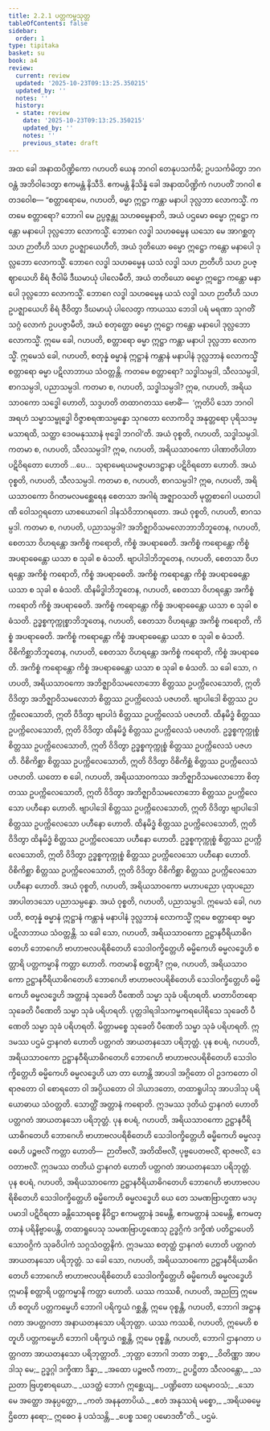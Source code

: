 ```yaml
---
title: 2.2.1 ပတ္တကမ္မသုတ္တ
tableOfContents: false
sidebar:
  order: 1
type: tipitaka
basket: su
book: a4
review:
  current: review
  updated: '2025-10-23T09:13:25.350215'
  updated_by: ''
  notes: ''
  history:
  - state: review
    date: '2025-10-23T09:13:25.350215'
    updated_by: ''
    notes: ''
    previous_state: draft
---
```



<ReviewStatus review={frontmatter.review} showDetails={true} />

<HypothesisAnnotation frontmatter={frontmatter} />

<DynamicBreadcrumb />

<Division number="61" book="a4" e="ch" v="15" p="376">

<Paragraph number="439" book="a4">
အထ ခေါ အနာထပိဏ္ဍိကော ဂဟပတိ ယေန ဘဂဝါ တေနုပသင်္ကမိ; ဥပသင်္ကမိတွာ ဘဂဝန္တံ အဘိဝါဒေတွာ ဧကမန္တံ နိသီဒိ. ဧကမန္တံ နိသိန္နံ ခေါ အနာထပိဏ္ဍိကံ ဂဟပတိံ ဘဂဝါ ဧတဒဝေါစ—
</Paragraph>

<Paragraph number="440" book="a4">
“စတ္တာရောမေ, ဂဟပတိ, ဓမ္မာ ဣဋ္ဌာ ကန္တာ မနာပါ ဒုလ္လဘာ လောကသ္မိံ. ကတမေ စတ္တာရော? ဘောဂါ မေ ဥပ္ပဇ္ဇန္တု သဟဓမ္မေနာတိ, အယံ ပဌမော ဓမ္မော ဣဋ္ဌော ကန္တော မနာပေါ ဒုလ္လဘော လောကသ္မိံ.
</Paragraph>

<Paragraph number="441" book="a4">
ဘောဂေ လဒ္ဓါ သဟဓမ္မေန ယသော မေ အာဂစ္ဆတု သဟ ဉာတီဟိ သဟ ဥပဇ္ဈာယေဟီတိ, အယံ ဒုတိယော ဓမ္မော ဣဋ္ဌော ကန္တော မနာပေါ ဒုလ္လဘော လောကသ္မိံ.
</Paragraph>

<Paragraph number="442" book="a4">
ဘောဂေ လဒ္ဓါ သဟဓမ္မေန ယသံ လဒ္ဓါ သဟ ဉာတီဟိ သဟ ဥပဇ္ဈာယေဟိ စိရံ ဇီဝါမိ ဒီဃမာယုံ ပါလေမီတိ, အယံ တတိယော ဓမ္မော ဣဋ္ဌော ကန္တော မနာပေါ ဒုလ္လဘော လောကသ္မိံ.
</Paragraph>

<Paragraph number="443" book="a4">
ဘောဂေ လဒ္ဓါ သဟဓမ္မေန ယသံ လဒ္ဓါ သဟ ဉာတီဟိ သဟ ဥပဇ္ဈာယေဟိ စိရံ ဇီဝိတွာ ဒီဃမာယုံ ပါလေတွာ ကာယဿ ဘေဒါ ပရံ မရဏာ သုဂတိံ သဂ္ဂံ လောကံ ဥပပဇ္ဇာမီတိ, အယံ စတုတ္ထော ဓမ္မော ဣဋ္ဌော ကန္တော မနာပေါ ဒုလ္လဘော လောကသ္မိံ. ဣမေ ခေါ, ဂဟပတိ, စတ္တာရော ဓမ္မာ ဣဋ္ဌာ ကန္တာ မနာပါ ဒုလ္လဘာ လောကသ္မိံ.
</Paragraph>

<Paragraph number="444" book="a4">
ဣမေသံ ခေါ, ဂဟပတိ, စတုန္နံ ဓမ္မာနံ ဣဋ္ဌာနံ ကန္တာနံ မနာပါနံ ဒုလ္လဘာနံ လောကသ္မိံ စတ္တာရော ဓမ္မာ ပဋိလာဘာယ သံဝတ္တန္တိ. ကတမေ စတ္တာရော? သဒ္ဓါသမ္ပဒါ, သီလသမ္ပဒါ, စာဂသမ္ပဒါ, ပညာသမ္ပဒါ.
</Paragraph>

<Paragraph number="445" book="a4">
ကတမာ စ, ဂဟပတိ, သဒ္ဓါသမ္ပဒါ? ဣဓ, ဂဟပတိ, အရိယသာဝကော သဒ္ဓေါ ဟောတိ, သဒ္ဒဟတိ တထာဂတဿ ဗောဓိံ—  ‘ဣတိပိ သော ဘဂဝါ အရဟံ သမ္မာသမ္ဗုဒ္ဓေါ ဝိဇ္ဇာစရဏသမ္ပန္နော သုဂတော လောကဝိဒူ အနုတ္တရော ပုရိသဒမ္မသာရထိ, သတ္ထာ ဒေဝမနုဿာနံ ဗုဒ္ဓေါ ဘဂဝါ’တိ. အယံ ဝုစ္စတိ, ဂဟပတိ, သဒ္ဓါသမ္ပဒါ.
</Paragraph>

<Paragraph number="446" book="a4">
ကတမာ စ, ဂဟပတိ, သီလသမ္ပဒါ? ဣဓ, ဂဟပတိ, အရိယသာဝကော ပါဏာတိပါတာ ပဋိဝိရတော ဟောတိ …ပေ…  သုရာမေရယမဇ္ဇပမာဒဋ္ဌာနာ ပဋိဝိရတော ဟောတိ. အယံ ဝုစ္စတိ, ဂဟပတိ, သီလသမ္ပဒါ.
</Paragraph>

<Paragraph number="447" book="a4">
ကတမာ စ, ဂဟပတိ, စာဂသမ္ပဒါ? ဣဓ, ဂဟပတိ, အရိယသာဝကော ဝိဂတမလမစ္ဆေရေန စေတသာ အဂါရံ အဇ္ဈာဝသတိ မုတ္တစာဂေါ ပယတပါဏိ ဝေါသဂ္ဂရတော ယာစယောဂေါ ဒါနသံဝိဘာဂရတော. အယံ ဝုစ္စတိ, ဂဟပတိ, စာဂသမ္ပဒါ.
</Paragraph>

<Paragraph number="448" book="a4">
ကတမာ စ, ဂဟပတိ, ပညာသမ္ပဒါ? အဘိဇ္ဈာဝိသမလောဘာဘိဘူတေန, ဂဟပတိ, စေတသာ ဝိဟရန္တော အကိစ္စံ ကရောတိ, ကိစ္စံ အပရာဓေတိ. အကိစ္စံ ကရောန္တော ကိစ္စံ အပရာဓေန္တော ယသာ စ သုခါ စ ဓံသတိ. ဗျာပါဒါဘိဘူတေန, ဂဟပတိ, စေတသာ ဝိဟရန္တော အကိစ္စံ ကရောတိ, ကိစ္စံ အပရာဓေတိ. အကိစ္စံ ကရောန္တော ကိစ္စံ အပရာဓေန္တော ယသာ စ သုခါ စ ဓံသတိ. ထိနမိဒ္ဓါဘိဘူတေန, ဂဟပတိ, စေတသာ ဝိဟရန္တော အကိစ္စံ ကရောတိ ကိစ္စံ အပရာဓေတိ. အကိစ္စံ ကရောန္တော ကိစ္စံ အပရာဓေန္တော ယသာ စ သုခါ စ ဓံသတိ. ဥဒ္ဓစ္စကုက္ကုစ္စာဘိဘူတေန, ဂဟပတိ, စေတသာ ဝိဟရန္တော အကိစ္စံ ကရောတိ, ကိစ္စံ အပရာဓေတိ. အကိစ္စံ ကရောန္တော ကိစ္စံ အပရာဓေန္တော ယသာ စ သုခါ စ ဓံသတိ. ဝိစိကိစ္ဆာဘိဘူတေန, ဂဟပတိ, စေတသာ ဝိဟရန္တော အကိစ္စံ ကရောတိ, ကိစ္စံ အပရာဓေတိ. အကိစ္စံ ကရောန္တော ကိစ္စံ အပရာဓေန္တော ယသာ စ သုခါ စ ဓံသတိ.
</Paragraph>

<Paragraph number="449" book="a4">
သ ခေါ သော, ဂဟပတိ, အရိယသာဝကော အဘိဇ္ဈာဝိသမလောဘော စိတ္တဿ ဥပက္ကိလေသောတိ, ဣတိ ဝိဒိတွာ အဘိဇ္ဈာဝိသမလောဘံ စိတ္တဿ ဥပက္ကိလေသံ ပဇဟတိ. ဗျာပါဒေါ စိတ္တဿ ဥပက္ကိလေသောတိ, ဣတိ ဝိဒိတွာ ဗျာပါဒံ စိတ္တဿ ဥပက္ကိလေသံ ပဇဟတိ. ထိနမိဒ္ဓံ စိတ္တဿ ဥပက္ကိလေသောတိ, ဣတိ ဝိဒိတွာ ထိနမိဒ္ဓံ စိတ္တဿ ဥပက္ကိလေသံ ပဇဟတိ. ဥဒ္ဓစ္စကုက္ကုစ္စံ စိတ္တဿ ဥပက္ကိလေသောတိ, ဣတိ ဝိဒိတွာ ဥဒ္ဓစ္စကုက္ကုစ္စံ စိတ္တဿ ဥပက္ကိလေသံ ပဇဟတိ. ဝိစိကိစ္ဆာ စိတ္တဿ ဥပက္ကိလေသောတိ, ဣတိ ဝိဒိတွာ ဝိစိကိစ္ဆံ စိတ္တဿ ဥပက္ကိလေသံ ပဇဟတိ.
</Paragraph>

<Paragraph number="450" book="a4">
ယတော စ ခေါ, ဂဟပတိ, အရိယသာဝကဿ အဘိဇ္ဈာဝိသမလောဘော စိတ္တဿ ဥပက္ကိလေသောတိ, ဣတိ ဝိဒိတွာ အဘိဇ္ဈာဝိသမလောဘော စိတ္တဿ ဥပက္ကိလေသော ပဟီနော ဟောတိ. ဗျာပါဒေါ စိတ္တဿ ဥပက္ကိလေသောတိ, ဣတိ ဝိဒိတွာ ဗျာပါဒေါ စိတ္တဿ ဥပက္ကိလေသော ပဟီနော ဟောတိ. ထိနမိဒ္ဓံ စိတ္တဿ ဥပက္ကိလေသောတိ, ဣတိ ဝိဒိတွာ ထိနမိဒ္ဓံ စိတ္တဿ ဥပက္ကိလေသော ပဟီနော ဟောတိ. ဥဒ္ဓစ္စကုက္ကုစ္စံ စိတ္တဿ ဥပက္ကိလေသောတိ, ဣတိ ဝိဒိတွာ ဥဒ္ဓစ္စကုက္ကုစ္စံ စိတ္တဿ ဥပက္ကိလေသော ပဟီနော ဟောတိ. ဝိစိကိစ္ဆာ စိတ္တဿ ဥပက္ကိလေသောတိ, ဣတိ ဝိဒိတွာ ဝိစိကိစ္ဆာ စိတ္တဿ ဥပက္ကိလေသော ပဟီနော ဟောတိ. အယံ ဝုစ္စတိ, ဂဟပတိ, အရိယသာဝကော မဟာပညော ပုထုပညော အာပါတဒသော ပညာသမ္ပန္နော. အယံ ဝုစ္စတိ, ဂဟပတိ, ပညာသမ္ပဒါ. ဣမေသံ ခေါ, ဂဟပတိ, စတုန္နံ ဓမ္မာနံ ဣဋ္ဌာနံ ကန္တာနံ မနာပါနံ ဒုလ္လဘာနံ လောကသ္မိံ ဣမေ စတ္တာရော ဓမ္မာ ပဋိလာဘာယ သံဝတ္တန္တိ.
</Paragraph>

<Paragraph number="451" book="a4">
သ ခေါ သော, ဂဟပတိ, အရိယသာဝကော ဥဋ္ဌာနဝီရိယာဓိဂတေဟိ ဘောဂေဟိ ဗာဟာဗလပရိစိတေဟိ သေဒါဝက္ခိတ္တေဟိ ဓမ္မိကေဟိ ဓမ္မလဒ္ဓေဟိ စတ္တာရိ ပတ္တကမ္မာနိ ကတ္တာ ဟောတိ. ကတမာနိ စတ္တာရိ? ဣဓ, ဂဟပတိ, အရိယသာဝကော ဥဋ္ဌာနဝီရိယာဓိဂတေဟိ ဘောဂေဟိ ဗာဟာဗလပရိစိတေဟိ သေဒါဝက္ခိတ္တေဟိ ဓမ္မိကေဟိ ဓမ္မလဒ္ဓေဟိ အတ္တာနံ သုခေတိ ပီဏေတိ သမ္မာ သုခံ ပရိဟရတိ. မာတာပိတရော သုခေတိ ပီဏေတိ သမ္မာ သုခံ ပရိဟရတိ. ပုတ္တဒါရဒါသကမ္မကရပေါရိသေ သုခေတိ ပီဏေတိ သမ္မာ သုခံ ပရိဟရတိ. မိတ္တာမစ္စေ သုခေတိ ပီဏေတိ သမ္မာ သုခံ ပရိဟရတိ. ဣဒမဿ ပဌမံ ဌာနဂတံ ဟောတိ ပတ္တဂတံ အာယတနသော ပရိဘုတ္တံ.
</Paragraph>

<Paragraph number="452" book="a4">
ပုန စပရံ, ဂဟပတိ, အရိယသာဝကော ဥဋ္ဌာနဝီရိယာဓိဂတေဟိ ဘောဂေဟိ ဗာဟာဗလပရိစိတေဟိ သေဒါဝက္ခိတ္တေဟိ ဓမ္မိကေဟိ ဓမ္မလဒ္ဓေဟိ ယာ တာ ဟောန္တိ အာပဒါ အဂ္ဂိတော ဝါ ဥဒကတော ဝါ ရာဇတော ဝါ စောရတော ဝါ အပ္ပိယတော ဝါ ဒါယာဒတော, တထာရူပါသု အာပဒါသု ပရိယောဓာယ သံဝတ္တတိ. သောတ္ထိံ အတ္တာနံ ကရောတိ. ဣဒမဿ ဒုတိယံ ဌာနဂတံ ဟောတိ ပတ္တဂတံ အာယတနသော ပရိဘုတ္တံ.
</Paragraph>

<Paragraph number="453" book="a4">
ပုန စပရံ, ဂဟပတိ, အရိယသာဝကော ဥဋ္ဌာနဝီရိယာဓိဂတေဟိ ဘောဂေဟိ ဗာဟာဗလပရိစိတေဟိ သေဒါဝက္ခိတ္တေဟိ ဓမ္မိကေဟိ ဓမ္မလဒ္ဓေဟိ ပဉ္စဗလိံ ကတ္တာ ဟောတိ—  ဉာတိဗလိံ, အတိထိဗလိံ, ပုဗ္ဗပေတဗလိံ, ရာဇဗလိံ, ဒေဝတာဗလိံ. ဣဒမဿ တတိယံ ဌာနဂတံ ဟောတိ ပတ္တဂတံ အာယတနသော ပရိဘုတ္တံ.
</Paragraph>

<Paragraph number="454" book="a4">
ပုန စပရံ, ဂဟပတိ, အရိယသာဝကော ဥဋ္ဌာနဝီရိယာဓိဂတေဟိ ဘောဂေဟိ ဗာဟာဗလပရိစိတေဟိ သေဒါဝက္ခိတ္တေဟိ ဓမ္မိကေဟိ ဓမ္မလဒ္ဓေဟိ ယေ တေ သမဏဗြာဟ္မဏာ မဒပ္ပမာဒါ ပဋိဝိရတာ ခန္တိသောရစ္စေ နိဝိဋ္ဌာ ဧကမတ္တာနံ ဒမေန္တိ, ဧကမတ္တာနံ သမေန္တိ, ဧကမတ္တာနံ ပရိနိဗ္ဗာပေန္တိ, တထာရူပေသု သမဏဗြာဟ္မဏေသု ဥဒ္ဓဂ္ဂိကံ ဒက္ခိဏံ ပတိဋ္ဌာပေတိ သောဝဂ္ဂိကံ သုခဝိပါကံ သဂ္ဂသံဝတ္တနိကံ. ဣဒမဿ စတုတ္ထံ ဌာနဂတံ ဟောတိ ပတ္တဂတံ အာယတနသော ပရိဘုတ္တံ.
</Paragraph>

<Paragraph number="455" book="a4">
သ ခေါ သော, ဂဟပတိ, အရိယသာဝကော ဥဋ္ဌာနဝီရိယာဓိဂတေဟိ ဘောဂေဟိ ဗာဟာဗလပရိစိတေဟိ သေဒါဝက္ခိတ္တေဟိ ဓမ္မိကေဟိ ဓမ္မလဒ္ဓေဟိ ဣမာနိ စတ္တာရိ ပတ္တကမ္မာနိ ကတ္တာ ဟောတိ. ယဿ ကဿစိ, ဂဟပတိ, အညတြ ဣမေဟိ စတူဟိ ပတ္တကမ္မေဟိ ဘောဂါ ပရိက္ခယံ ဂစ္ဆန္တိ, ဣမေ ဝုစ္စန္တိ, ဂဟပတိ, ဘောဂါ အဋ္ဌာနဂတာ အပတ္တဂတာ အနာယတနသော ပရိဘုတ္တာ. ယဿ ကဿစိ, ဂဟပတိ, ဣမေဟိ စတူဟိ ပတ္တကမ္မေဟိ ဘောဂါ ပရိက္ခယံ ဂစ္ဆန္တိ, ဣမေ ဝုစ္စန္တိ, ဂဟပတိ, ဘောဂါ ဌာနဂတာ ပတ္တဂတာ အာယတနသော ပရိဘုတ္တာတိ.
</Paragraph>

<Paragraph number="456" book="a4">
_ဘုတ္တာ ဘောဂါ ဘတာ ဘစ္စာ,_  
_ဝိတိဏ္ဏာ အာပဒါသု မေ;_  
ဥဒ္ဓဂ္ဂါ ဒက္ခိဏာ ဒိန္နာ,_  
_အထော ပဉ္စဗလီ ကတာ;_  
ဥပဋ္ဌိတာ သီလဝန္တော,_  
_သညတာ ဗြဟ္မစာရယော._  

</Paragraph>

<Paragraph number="457" type="verses" book="a4">
_ယဒတ္ထံ ဘောဂံ ဣစ္ဆေယျ,_  
_ပဏ္ဍိတော ဃရမာဝသံ;_  
_သော မေ အတ္ထော အနုပ္ပတ္တော,_  
_ကတံ အနနုတာပိယံ._  

</Paragraph>

<Paragraph number="458" type="verses" book="a4">
_ဧတံ အနုဿရံ မစ္စော,_  
_အရိယဓမ္မေ ဌိတော နရော;_  
ဣဓေဝ နံ ပသံသန္တိ,_  
_ပေစ္စ သဂ္ဂေ ပမောဒတီ”တိ._  


</Paragraph>
</Division>

<Paragraph number="459" type="center" book="a4">
ပဌမံ.
</Paragraph>